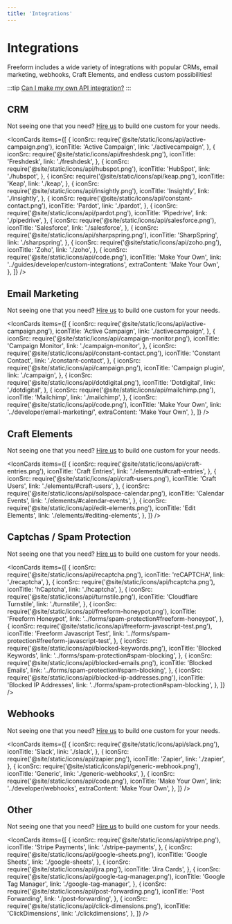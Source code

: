 ```yaml
---
title: 'Integrations'
---
```



# Integrations<Badge type="pro" text="Pro" />

Freeform includes a wide variety of integrations with popular CRMs, email marketing, webhooks, Craft Elements, and endless custom possibilities!

:::tip
[Can I make my own API integration?](../guides/developer/custom-integrations.mdx)
:::

## CRM

Not seeing one that you need? [Hire us](/support/premium/) to build one custom for your needs.

<IconCards
  items={[
    {
      iconSrc: require('@site/static/icons/api/active-campaign.png'),
      iconTitle: 'Active Campaign',
      link: './activecampaign',
    },
    {
      iconSrc: require('@site/static/icons/api/freshdesk.png'),
      iconTitle: 'Freshdesk',
      link: './freshdesk',
    },
    {
      iconSrc: require('@site/static/icons/api/hubspot.png'),
      iconTitle: 'HubSpot',
      link: './hubspot',
    },
    {
      iconSrc: require('@site/static/icons/api/keap.png'),
      iconTitle: 'Keap',
      link: './keap',
    },
    {
      iconSrc: require('@site/static/icons/api/insightly.png'),
      iconTitle: 'Insightly',
      link: './insightly',
    },
    {
      iconSrc: require('@site/static/icons/api/constant-contact.png'),
      iconTitle: 'Pardot',
      link: './pardot',
    },
    {
      iconSrc: require('@site/static/icons/api/pardot.png'),
      iconTitle: 'Pipedrive',
      link: './pipedrive',
    },
    {
      iconSrc: require('@site/static/icons/api/salesforce.png'),
      iconTitle: 'Salesforce',
      link: './salesforce',
    },
    {
      iconSrc: require('@site/static/icons/api/sharpspring.png'),
      iconTitle: 'SharpSpring',
      link: './sharpspring',
    },
    {
      iconSrc: require('@site/static/icons/api/zoho.png'),
      iconTitle: 'Zoho',
      link: './zoho',
    },
    {
      iconSrc: require('@site/static/icons/api/code.png'),
      iconTitle: 'Make Your Own',
      link: '../guides/developer/custom-integrations',
      extraContent: 'Make Your Own',
    },
  ]}
/>

## Email Marketing

Not seeing one that you need? [Hire us](/support/premium/) to build one custom for your needs.

<IconCards
  items={[
    {
      iconSrc: require('@site/static/icons/api/active-campaign.png'),
      iconTitle: 'Active Campaign',
      link: './activecampaign',
    },
    {
      iconSrc: require('@site/static/icons/api/campaign-monitor.png'),
      iconTitle: 'Campaign Monitor',
      link: './campaign-monitor',
    },
    {
      iconSrc: require('@site/static/icons/api/constant-contact.png'),
      iconTitle: 'Constant Contact',
      link: './constant-contact',
    },
    {
      iconSrc: require('@site/static/icons/api/campaign.png'),
      iconTitle: 'Campaign plugin',
      link: './campaign',
    },
    {
      iconSrc: require('@site/static/icons/api/dotdigital.png'),
      iconTitle: 'Dotdigital',
      link: './dotdigital',
    },
    {
      iconSrc: require('@site/static/icons/api/mailchimp.png'),
      iconTitle: 'Mailchimp',
      link: './mailchimp',
    },
    {
      iconSrc: require('@site/static/icons/api/code.png'),
      iconTitle: 'Make Your Own',
      link: '../developer/email-marketing/',
      extraContent: 'Make Your Own',
    },
  ]}
/>

## Craft Elements

Not seeing one that you need? [Hire us](/support/premium/) to build one custom for your needs.

<IconCards
  items={[
    {
      iconSrc: require('@site/static/icons/api/craft-entries.png'),
      iconTitle: 'Craft Entries',
      link: './elements/#craft-entries',
    },
    {
      iconSrc: require('@site/static/icons/api/craft-users.png'),
      iconTitle: 'Craft Users',
      link: './elements/#craft-users',
    },
    {
      iconSrc: require('@site/static/icons/api/solspace-calendar.png'),
      iconTitle: 'Calendar Events',
      link: './elements/#calendar-events',
    },
    {
      iconSrc: require('@site/static/icons/api/edit-elements.png'),
      iconTitle: 'Edit Elements',
      link: './elements/#editing-elements',
    },
  ]}
/>

## Captchas / Spam Protection

Not seeing one that you need? [Hire us](/support/premium/) to build one custom for your needs.

<IconCards
  items={[
    {
      iconSrc: require('@site/static/icons/api/recaptcha.png'),
      iconTitle: 'reCAPTCHA',
      link: './recaptcha',
    },
    {
      iconSrc: require('@site/static/icons/api/hcaptcha.png'),
      iconTitle: 'hCaptcha',
      link: './hcaptcha',
    },
    {
      iconSrc: require('@site/static/icons/api/turnstile.png'),
      iconTitle: 'Cloudflare Turnstile',
      link: './turnstile',
    },
    {
      iconSrc: require('@site/static/icons/api/freeform-honeypot.png'),
      iconTitle: 'Freeform Honeypot',
      link: '../forms/spam-protection#freeform-honeypot',
    },
    {
      iconSrc: require('@site/static/icons/api/freeform-javascript-test.png'),
      iconTitle: 'Freeform Javascript Test',
      link: '../forms/spam-protection#freeform-javascript-test',
    },
    {
      iconSrc: require('@site/static/icons/api/blocked-keywords.png'),
      iconTitle: 'Blocked Keywords',
      link: '../forms/spam-protection#spam-blocking',
    },
    {
      iconSrc: require('@site/static/icons/api/blocked-emails.png'),
      iconTitle: 'Blocked Emails',
      link: '../forms/spam-protection#spam-blocking',
    },
    {
      iconSrc: require('@site/static/icons/api/blocked-ip-addresses.png'),
      iconTitle: 'Blocked IP Addresses',
      link: '../forms/spam-protection#spam-blocking',
    },
  ]}
/>

## Webhooks

Not seeing one that you need? [Hire us](/support/premium/) to build one custom for your needs.

<IconCards
  items={[
    {
      iconSrc: require('@site/static/icons/api/slack.png'),
      iconTitle: 'Slack',
      link: './slack',
    },
    {
      iconSrc: require('@site/static/icons/api/zapier.png'),
      iconTitle: 'Zapier',
      link: './zapier',
    },
    {
      iconSrc: require('@site/static/icons/api/generic-webhook.png'),
      iconTitle: 'Generic',
      link: './generic-webhooks',
    },
    {
      iconSrc: require('@site/static/icons/api/code.png'),
      iconTitle: 'Make Your Own',
      link: '../developer/webhooks',
      extraContent: 'Make Your Own',
    },
  ]}
/>

## Other

Not seeing one that you need? [Hire us](/support/premium/) to build one custom for your needs.

<IconCards
  items={[
    {
      iconSrc: require('@site/static/icons/api/stripe.png'),
      iconTitle: 'Stripe Payments',
      link: './stripe-payments',
    },
    {
      iconSrc: require('@site/static/icons/api/google-sheets.png'),
      iconTitle: 'Google Sheets',
      link: './google-sheets',
    },
    {
      iconSrc: require('@site/static/icons/api/jira.png'),
      iconTitle: 'Jira Cards',
    },
    {
      iconSrc: require('@site/static/icons/api/google-tag-manager.png'),
      iconTitle: 'Google Tag Manager',
      link: './google-tag-manager',
    },
    {
      iconSrc: require('@site/static/icons/api/post-forwarding.png'),
      iconTitle: 'Post Forwarding',
      link: './post-forwarding',
    },
    {
      iconSrc: require('@site/static/icons/api/click-dimensions.png'),
      iconTitle: 'ClickDimensions',
      link: './clickdimensions',
    },
  ]}
/>
